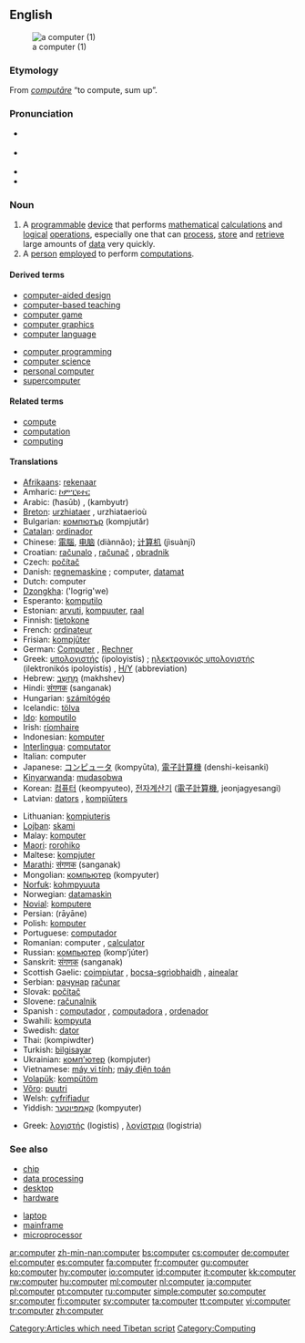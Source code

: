 {{wikipedia}}
==English==
[[Image:Science museum 025.jpg|thumb|a computer (1)]]

===Etymology===
From {{L.}} ''[[computo|computāre]]'' “to compute, sum up”.

===Pronunciation===
*{{italbrac|[[RP]]}} {{IPA|/kəmˈpjuːtə/}}
*{{italbrac|US}} {{IPA|/kəmˈpjuːtɚ/}}
*{{audio|en-us-computer.ogg|Audio (US)}}
*{{rhymes|uːtə(r)}}

===Noun===
{{en-noun}}

# A [[programmable]] [[device]] that performs [[mathematical]] [[calculation]]s and [[logical]] [[operation]]s, especially one that can [[process]], [[store]] and [[retrieve]] large amounts of [[data]] very quickly.
# A [[person]] [[employ]]ed to perform [[computation]]s.

====Derived terms====
{{top2}}
*[[computer-aided design]]
*[[computer-based teaching]]
*[[computer game]]
*[[computer graphics]]
*[[computer language]]
{{mid2}}
*[[computer programming]]
*[[computer science]]
*[[personal computer]]
*[[supercomputer]]
{{bottom}}

====Related terms====
*[[compute]]
*[[computation]]
*[[computing]]

====Translations====
{{trans-top|a programmable device}}
*[[Afrikaans]]: [[rekenaar]]
*Amharic: [[ኮምፒዩተር]]
*Arabic: {{ARchar|[[حاسوب]]}} (ħasūb) {{m}}, {{ARchar|[[كمبيوتر]]}} (kambyutr) {{m}}
*[[Breton]]: [[urzhiataer]] {{m}}, urzhiataerioù {{p}}
*Bulgarian: [[компютър]] (kompjutǎr) {{m}}
*[[Catalan]]: [[ordinador]] {{m}}
*Chinese: [[電腦]], [[电脑]] (diànnǎo); [[计算机]] (jìsuànjī)
*Croatian: [[računalo]] {{n}}, [[računač]] {{m}}, [[obradnik]] {{m}}
*Czech: [[počítač]] {{m}}
*Danish: [[regnemaskine]] {{c}}; computer, [[datamat]] {{c}}
*Dutch: computer {{m}}
*[[Dzongkha]]: ('logrig'we)
*Esperanto: [[komputilo]]
*Estonian: [[arvuti]], [[kompuuter]], [[raal]]
*Finnish: [[tietokone]]
*French: [[ordinateur]] {{m}}
*Frisian: [[kompjûter]] {{m}}
*German: [[Computer]] {{m}}, [[Rechner]] {{m}}
*Greek: [[υπολογιστής]] (ipoloyistís) {{m}}; [[ηλεκτρονικός υπολογιστής]] (ilektronikós ipoloyistís) {{m}}, [[Η/Υ]] (abbreviation)
*Hebrew: [[מחשב|מַחְשֵב]] (makhshev) {{m}}
*Hindi: [[संगणक]] (sanganak) {{g|Hindi}}
*Hungarian: [[számítógép]]
*Icelandic: [[tölva]] {{f}}
*[[Ido]]: [[komputilo]]
*Irish: [[ríomhaire]] {{m}}
*Indonesian: [[komputer]]
*[[Interlingua]]: [[computator]]
*Italian: computer {{m}}
*Japanese: [[コンピュータ]] (kompyūta), [[電子計算機]] (denshi-keisanki)
*[[Kinyarwanda]]: [[mudasobwa]]
*Korean: [[컴퓨터]] (keompyuteo), [[전자계산기]] ([[電子計算機]], jeonjagyesangi)
*Latvian: [[dators]] {{m}}, [[kompjūters]] {{m}}
{{trans-mid}}
*Lithuanian: [[kompiuteris]] {{m}}
*[[Lojban]]: [[skami]]
*Malay: [[komputer]]
*[[Maori]]: [[rorohiko]]
*Maltese: [[kompjuter]] {{m}}
*[[Marathi]]: [[संगणक]] (sanganak)
*Mongolian: [[компьютер]] (kompyuter) {{m}}
*[[Norfuk]]: [[kohmpyuuta]]
*Norwegian: [[datamaskin]] {{m}}
*[[Novial]]: [[komputere]]
*Persian: {{FAchar|[[رایانه|رایانِه]]}} (rāyāne)
*Polish: [[komputer]] {{m}}
*Portuguese: [[computador]] {{m}}
*Romanian: computer {{n}}, [[calculator]] {{n}}
*Russian: [[компьютер]] (komp’júter) {{m}}
*Sanskrit: [[संगणक]] (sanganak)
*Scottish Gaelic: [[coimpiutar]] {{m}}, [[bocsa-sgrìobhaidh]] {{m}}, [[ainealar]] {{m}}
*Serbian: [[рачунар]] {{m}} [[računar]] {{m}}
*Slovak: [[počítač]] {{m}}
*Slovene: [[računalnik]] {{m}}
*Spanish : [[computador]] {{m}} {{italbrac|Chile|Colombia}}, [[computadora]] {{f}} {{italbrac|Latin America}}, [[ordenador]] {{m}} {{italbrac|Spain|}}
*Swahili: [[kompyuta]] {{italbrac|noun 9/10}}
*Swedish: [[dator]] {{c}}
*Thai: {{THchar|[[คอมพิวเตอร์]]}} (kompiwdter)
*Turkish: [[bilgisayar]]
*Ukrainian: [[комп'ютер]] (kompjuter) {{m}}
*Vietnamese: [[máy vi tính]]; [[máy điện toán]]
*[[Volapük]]: [[kompütöm]]
*[[Võro]]: [[puutri]]
*Welsh: [[cyfrifiadur]] {{g|Welsh}}
*Yiddish: [[קאָמפּיוטער]] (kompyuter) {{m}}
{{trans-bottom}}

{{trans-top|a person employed to perform computations}}
*Greek: [[λογιστής]] (logistis) {{m}}, [[λογίστρια]] (logistria) {{f}}
{{trans-mid}}
{{trans-bottom}}

===See also===
{{top2}}
*[[chip]]
*[[data processing]]
*[[desktop]]
*[[hardware]]
{{mid2}}
*[[laptop]]
*[[mainframe]]
*[[microprocessor]]
{{bottom}}

[[Category:Articles which need Tibetan script]]
[[Category:Computing]]

[[ar:computer]]
[[zh-min-nan:computer]]
[[bs:computer]]
[[cs:computer]]
[[de:computer]]
[[el:computer]]
[[es:computer]]
[[fa:computer]]
[[fr:computer]]
[[gu:computer]]
[[ko:computer]]
[[hy:computer]]
[[io:computer]]
[[id:computer]]
[[it:computer]]
[[kk:computer]]
[[rw:computer]]
[[hu:computer]]
[[ml:computer]]
[[nl:computer]]
[[ja:computer]]
[[pl:computer]]
[[pt:computer]]
[[ru:computer]]
[[simple:computer]]
[[so:computer]]
[[sr:computer]]
[[fi:computer]]
[[sv:computer]]
[[ta:computer]]
[[tt:computer]]
[[vi:computer]]
[[tr:computer]]
[[zh:computer]]